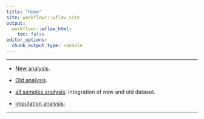 ```yaml
---
title: "Home"
site: workflowr::wflow_site
output:
  workflowr::wflow_html:
    toc: false
editor_options:
  chunk_output_type: console
---
```


***

+ [New analysis](IPZC3H4.html).

+ [Old analysis](IPZC3H4_old.html).

+ [all samples analysis](IPZC3H4_all.html): integration of new and old dataset.

+ [imputation analysis](Template_LFQ.html):

***

